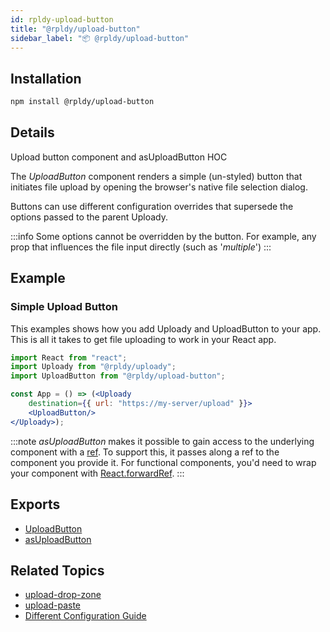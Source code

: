 ```yaml
---
id: rpldy-upload-button
title: "@rpldy/upload-button"
sidebar_label: "📦 @rpldy/upload-button"
---
```


## Installation

```bash npm2yarn
npm install @rpldy/upload-button
```

## Details

Upload button component and asUploadButton HOC

The _UploadButton_ component renders a simple (un-styled) button that initiates file upload by opening the browser's native file selection dialog.

Buttons can use different configuration overrides that supersede the options passed to the parent Uploady.

:::info
Some options cannot be overridden by the button. For example, any prop that influences the file input directly (such as '_multiple_')
:::

## Example

### Simple Upload Button

This examples shows how you add Uploady and UploadButton to your app.
This is all it takes to get file uploading to work in your React app.

```jsx
import React from "react";
import Uploady from "@rpldy/uploady";
import UploadButton from "@rpldy/upload-button";

const App = () => (<Uploady
    destination={{ url: "https://my-server/upload" }}>
    <UploadButton/>
</Uploady>);
```


:::note
_asUploadButton_ makes it possible to gain access to the underlying component with a [ref](https://reactjs.org/docs/refs-and-the-dom.html).
To support this, it passes along a ref to the component you provide it. For functional components,
you'd need to wrap your component with [React.forwardRef](https://reactjs.org/docs/react-api.html#reactforwardref).
:::

## Exports

* [UploadButton](../api/components/uploadButton)
* [asUploadButton](../api/hocs/asUploadButton)

## Related Topics

* [upload-drop-zone](rpldy-upload-drop-zone)
* [upload-paste](rpldy-upload-paste)
* [Different Configuration Guide](../guides/DifferentConfiguration)
